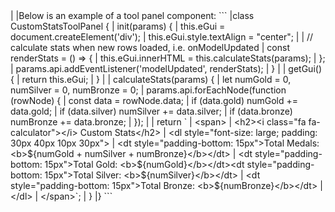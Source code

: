 <framework-specific-section frameworks="javascript">
|
|Below is an example of a tool panel component:
</framework-specific-section>

<framework-specific-section frameworks="javascript">
```
|class CustomStatsToolPanel {
|    init(params) {
|        this.eGui = document.createElement('div');
|        this.eGui.style.textAlign = "center";
|
|        // calculate stats when new rows loaded, i.e. onModelUpdated
|        const renderStats = () => {
|            this.eGui.innerHTML = this.calculateStats(params);
|        };
|        params.api.addEventListener('modelUpdated', renderStats);
|    }
|
|    getGui() {
|        return this.eGui;
|    }
|
|    calculateStats(params) {
|        let numGold = 0, numSilver = 0, numBronze = 0;
|        params.api.forEachNode(function (rowNode) {
|            const data = rowNode.data;
|            if (data.gold) numGold += data.gold;
|            if (data.silver) numSilver += data.silver;
|            if (data.bronze) numBronze += data.bronze;
|        });
|
|        return `
|        &lt;span>
|            &lt;h2>&lt;i class="fa fa-calculator">&lt;/i> Custom Stats&lt;/h2>
|            &lt;dl style="font-size: large; padding: 30px 40px 10px 30px">
|                &lt;dt style="padding-bottom: 15px">Total Medals: &lt;b>${numGold + numSilver + numBronze}&lt;/b>&lt;/dt>
|                &lt;dt style="padding-bottom: 15px">Total Gold: &lt;b>${numGold}&lt;/b>&lt;/dt>&lt;dt style="padding-bottom: 15px">Total Silver: &lt;b>${numSilver}&lt;/b>&lt;/dt>
|                &lt;dt style="padding-bottom: 15px">Total Bronze: &lt;b>${numBronze}&lt;/b>&lt;/dt>
|            &lt;/dl>
|        &lt;/span>`;
|    }
|}
```
</framework-specific-section>
